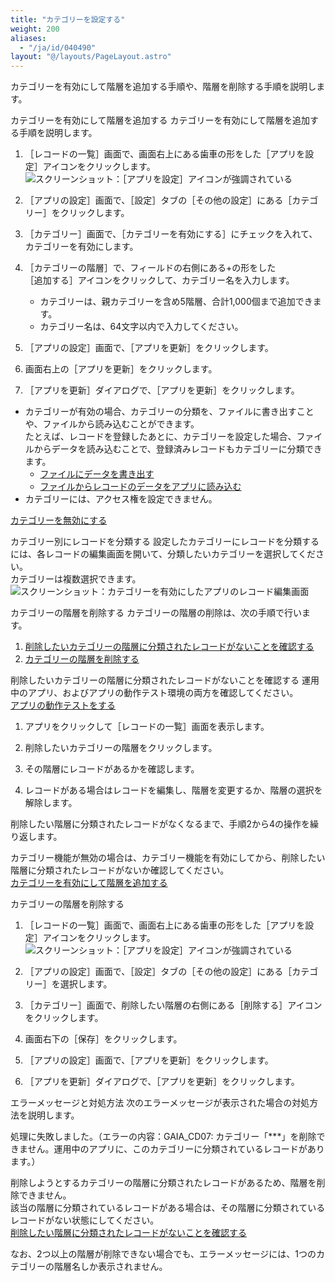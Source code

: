 ```yaml
---
title: "カテゴリーを設定する"
weight: 200
aliases:
  - "/ja/id/040490"
layout: "@/layouts/PageLayout.astro"
---
```




カテゴリーを有効にして階層を追加する手順や、階層を削除する手順を説明します。

<Heading id="category_set_category_10">カテゴリーを有効にして階層を追加する</Heading>
カテゴリーを有効にして階層を追加する手順を説明します。

1. <Wovn>［レコードの一覧］</Wovn>画面で、画面右上にある歯車の形をした<Wovn>［アプリを設定］</Wovn>アイコンをクリックします。  
   <Img src="/k/kintone/img/settings_new_icon.png" alt="スクリーンショット：［アプリを設定］アイコンが強調されている" />

1. <Wovn>［アプリの設定］</Wovn>画面で、<Wovn>［設定］</Wovn>タブの<Wovn>［その他の設定］</Wovn>にある<Wovn>［カテゴリー］</Wovn>をクリックします。

1. <Wovn>［カテゴリー］</Wovn>画面で、<Wovn>［カテゴリーを有効にする］</Wovn>にチェックを入れて、カテゴリーを有効にします。

1. <Wovn>［カテゴリーの階層］</Wovn>で、フィールドの右側にある+の形をした<Wovn>［追加する］</Wovn>アイコンをクリックして、カテゴリー名を入力します。
   * カテゴリーは、親カテゴリーを含め5階層、合計1,000個まで追加できます。
   * カテゴリー名は、64文字以内で入力してください。

1. <Wovn>［アプリの設定］</Wovn>画面で、<Wovn>［アプリを更新］</Wovn>をクリックします。

1. 画面右上の<Wovn>［アプリを更新］</Wovn>をクリックします。

1. <Wovn>［アプリを更新］</Wovn>ダイアログで、<Wovn>［アプリを更新］</Wovn>をクリックします。

<Note>

* カテゴリーが有効の場合、カテゴリーの分類を、ファイルに書き出すことや、ファイルから読み込むことができます。  
  たとえば、レコードを登録したあとに、カテゴリーを設定した場合、ファイルからデータを読み込むことで、登録済みレコードもカテゴリーに分類できます。
  * [ファイルにデータを書き出す](/k/ja/id/040452.html)
  * [ファイルからレコードのデータをアプリに読み込む](/k/ja/id/040724.html)
* カテゴリーには、アクセス権を設定できません。

</Note>

<Reference>

[カテゴリーを無効にする](/k/ja/id/040801.html)

</Reference>

<Heading id="category_set_category_20">カテゴリー別にレコードを分類する</Heading>
設定したカテゴリーにレコードを分類するには、各レコードの編集画面を開いて、分類したいカテゴリーを選択してください。<Wovn></Wovn>  
カテゴリーは複数選択できます。  
<Img src="/k/kintone/img-ja/whatscategory_img01.png" alt="スクリーンショット：カテゴリーを有効にしたアプリのレコード編集画面" />

<Heading id="category_set_category_30">カテゴリーの階層を削除する</Heading>
カテゴリーの階層の削除は、次の手順で行います。

<Listsummary>

1. [削除したいカテゴリーの階層に分類されたレコードがないことを確認する](#category_set_category_3010)
1. [カテゴリーの階層を削除する](#category_set_category_3020)

</Listsummary>

<Heading level={3} id="category_set_category_3010">削除したいカテゴリーの階層に分類されたレコードがないことを確認する</Heading>
運用中のアプリ、およびアプリの動作テスト環境の両方を確認してください。  
[アプリの動作テストをする](/k/ja/id/040483.html)

1. アプリをクリックして<Wovn>［レコードの一覧］</Wovn>画面を表示します。

1. 削除したいカテゴリーの階層をクリックします。

1. その階層にレコードがあるかを確認します。

1. レコードがある場合はレコードを編集し、階層を変更するか、階層の選択を解除します。

削除したい階層に分類されたレコードがなくなるまで、手順2から4の操作を繰り返します。

<Note>

カテゴリー機能が無効の場合は、カテゴリー機能を有効にしてから、削除したい階層に分類されたレコードがないか確認してください。  
[カテゴリーを有効にして階層を追加する](#category_set_category_10)

</Note>

<Heading level={3} id="category_set_category_3020">カテゴリーの階層を削除する</Heading>
1. <Wovn>［レコードの一覧］</Wovn>画面で、画面右上にある歯車の形をした<Wovn>［アプリを設定］</Wovn>アイコンをクリックします。  
   <Img src="/k/kintone/img/settings_new_icon.png" alt="スクリーンショット：［アプリを設定］アイコンが強調されている" />

1. <Wovn>［アプリの設定］</Wovn>画面で、<Wovn>［設定］</Wovn>タブの<Wovn>［その他の設定］</Wovn>にある<Wovn>［カテゴリー］</Wovn>を選択します。

1. <Wovn>［カテゴリー］</Wovn>画面で、削除したい階層の右側にある<Wovn>［削除する］</Wovn>アイコンをクリックします。

1. 画面右下の<Wovn>［保存］</Wovn>をクリックします。

1. <Wovn>［アプリの設定］</Wovn>画面で、<Wovn>［アプリを更新］</Wovn>をクリックします。

1. <Wovn>［アプリを更新］</Wovn>ダイアログで、<Wovn>［アプリを更新］</Wovn>をクリックします。

<Heading level={3} id="category_set_category_3030">エラーメッセージと対処方法</Heading>
次のエラーメッセージが表示された場合の対処方法を説明します。

<Graynote>

処理に失敗しました。（エラーの内容：GAIA_CD07: カテゴリー「\*\*\*」を削除できません。運用中のアプリに、このカテゴリーに分類されているレコードがあります。）

</Graynote>

削除しようとするカテゴリーの階層に分類されたレコードがあるため、階層を削除できません。  
該当の階層に分類されているレコードがある場合は、その階層に分類されているレコードがない状態にしてください。  
[削除したい階層に分類されたレコードがないことを確認する](#category_set_category_3010)

なお、2つ以上の階層が削除できない場合でも、エラーメッセージには、1つのカテゴリーの階層名しか表示されません。
